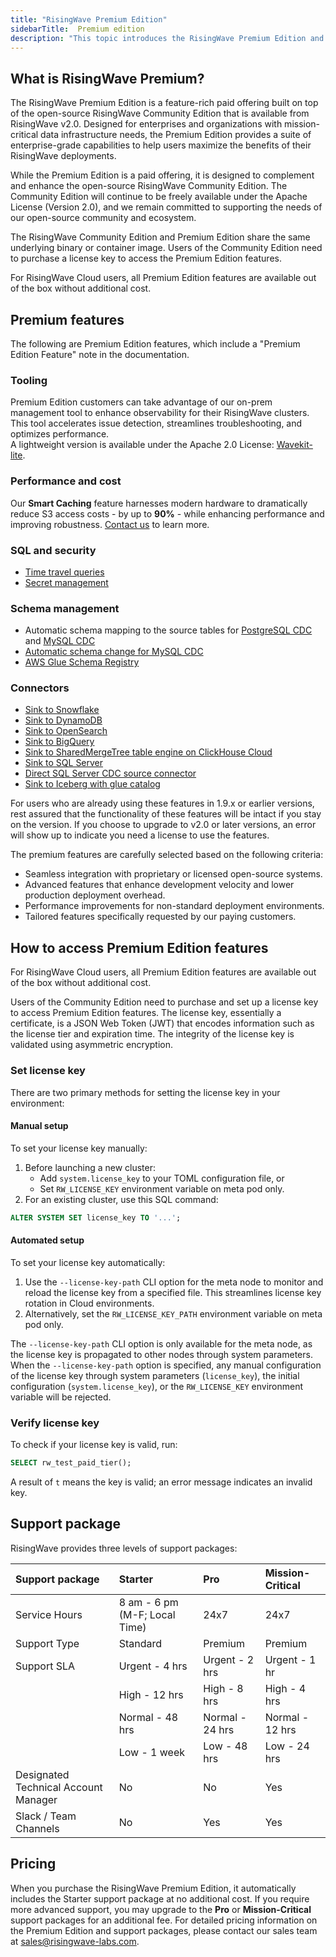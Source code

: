 ```yaml
---
title: "RisingWave Premium Edition"
sidebarTitle:  Premium edition
description: "This topic introduces the RisingWave Premium Edition and offers a complete list of all premium features."
---
```


## What is RisingWave Premium?

The RisingWave Premium Edition is a feature-rich paid offering built on top of the open-source RisingWave Community Edition that is available from RisingWave v2.0\. Designed for enterprises and organizations with mission-critical data infrastructure needs, the Premium Edition provides a suite of enterprise-grade capabilities to help users maximize the benefits of their RisingWave deployments.

While the Premium Edition is a paid offering, it is designed to complement and enhance the open-source RisingWave Community Edition. The Community Edition will continue to be freely available under the Apache License (Version 2.0), and we remain committed to supporting the needs of our open-source community and ecosystem.

The RisingWave Community Edition and Premium Edition share the same underlying binary or container image. Users of the Community Edition need to purchase a license key to access the Premium Edition features.

For RisingWave Cloud users, all Premium Edition features are available out of the box without additional cost. 

## Premium features

The following are Premium Edition features, which include a "Premium Edition Feature" note in the documentation.

### Tooling

Premium Edition customers can take advantage of our on-prem management tool to enhance observability for their RisingWave clusters. This tool accelerates issue detection, streamlines troubleshooting, and optimizes performance.  
A lightweight version is available under the Apache 2.0 License: [Wavekit-lite](https://github.com/risingwavelabs/wavekit-lite).  

### Performance and cost  
Our **Smart Caching** feature harnesses modern hardware to dramatically reduce S3 access costs - by up to **90%** - while enhancing performance and improving robustness. [Contact us](https://risingwave.com/contact-us/) to learn more.

### SQL and security

* [Time travel queries](/processing/time-travel-queries)
* [Secret management](/operate/manage-secrets)

### Schema management

* Automatic schema mapping to the source tables for [PostgreSQL CDC](/integrations/sources/postgresql-cdc#automatically-map-upstream-table-schema) and [MySQL CDC](/integrations/sources/mysql-cdc#automatically-map-upstream-table-schema)
* [Automatic schema change for MySQL CDC](/integrations/sources/mysql-cdc#automatically-change-schema)
* [AWS Glue Schema Registry](/integrations/sources/kafka#read-schemas-from-aws-glue-schema-registry)

### Connectors

* [Sink to Snowflake](/integrations/destinations/snowflake)
* [Sink to DynamoDB](/integrations/destinations/amazon-dynamodb)
* [Sink to OpenSearch](/integrations/destinations/opensearch)
* [Sink to BigQuery](/integrations/destinations/bigquery)
* [Sink to SharedMergeTree table engine on ClickHouse Cloud](/integrations/destinations/clickhouse#supported-table-engines)
* [Sink to SQL Server](/integrations/destinations/sql-server)
* [Direct SQL Server CDC source connector](/integrations/sources/sql-server-cdc)
* [Sink to Iceberg with glue catalog](/integrations/destinations/apache-iceberg#glue-catelogs)

For users who are already using these features in 1.9.x or earlier versions, rest assured that the functionality of these features will be intact if you stay on the version. If you choose to upgrade to v2.0 or later versions, an error will show up to indicate you need a license to use the features.

The premium features are carefully selected based on the following criteria:

- Seamless integration with proprietary or licensed open-source systems.
- Advanced features that enhance development velocity and lower production deployment overhead.
- Performance improvements for non-standard deployment environments.
- Tailored features specifically requested by our paying customers.

## How to access Premium Edition features

For RisingWave Cloud users, all Premium Edition features are available out of the box without additional cost.

Users of the Community Edition need to purchase and set up a license key to access Premium Edition features. The license key, essentially a certificate, is a JSON Web Token (JWT) that encodes information such as the license tier and expiration time. The integrity of the license key is validated using asymmetric encryption.

### Set license key

There are two primary methods for setting the license key in your environment:

#### Manual setup

To set your license key manually:

1. Before launching a new cluster:
   * Add `system.license_key` to your TOML configuration file, or
   * Set `RW_LICENSE_KEY` environment variable on meta pod only.
2. For an existing cluster, use this SQL command:
```sql
ALTER SYSTEM SET license_key TO '...';
```

#### Automated setup

To set your license key automatically:

1. Use the `--license-key-path` CLI option for the meta node to monitor and reload the license key from a specified file. This streamlines license key rotation in Cloud environments.
2. Alternatively, set the `RW_LICENSE_KEY_PATH` environment variable on meta pod only.

The `--license-key-path` CLI option is only available for the meta node, as the license key is propagated to other nodes through system parameters. When the `--license-key-path` option is specified, any manual configuration of the license key through system parameters (`license_key`), the initial configuration (`system.license_key`), or the `RW_LICENSE_KEY` environment variable will be rejected.

### Verify license key

To check if your license key is valid, run:

```sql
SELECT rw_test_paid_tier();
```

A result of `t` means the key is valid; an error message indicates an invalid key.


## Support package

RisingWave provides three levels of support packages:

|  **Support package**     |  **Starter**                   |  **Pro**      | **Mission-Critical** |
| :---  | :---  | :---  | :---  |
| Service Hours            | 8 am - 6 pm (M-F; Local Time)   | 24x7              | 24x7 |
| Support Type             | Standard                       | Premium           | Premium|
| Support SLA              | Urgent - 4 hrs                 | Urgent - 2 hrs  | Urgent - 1 hr |
|                          | High - 12 hrs                  | High - 8 hrs    | High - 4 hrs |
|                          | Normal - 48 hrs                | Normal - 24 hrs | Normal - 12 hrs |
|                          | Low - 1 week                   | Low - 48 hrs    | Low - 24 hrs |
|Designated Technical Account Manager      | No   |No                | Yes|
| Slack / Team Channels    | No                             | Yes               | Yes |

## Pricing

When you purchase the RisingWave Premium Edition, it automatically includes the Starter support package at no additional cost. If you require more advanced support, you may upgrade to the **Pro** or **Mission-Critical** support packages for an additional fee. For detailed pricing information on the Premium Edition and support packages, please contact our sales team at [sales@risingwave-labs.com](mailto:sales@risingwave-labs.com).
